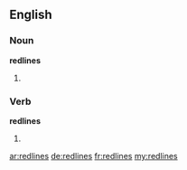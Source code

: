 ==English==

===Noun===
'''redlines'''

# {{plural of|redline}}

===Verb===
'''redlines'''

# {{en-third-person singular of|redline}}

[[ar:redlines]]
[[de:redlines]]
[[fr:redlines]]
[[my:redlines]]
